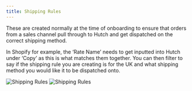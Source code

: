 ```yaml
---
title: Shipping Rules
---
```


These are created normally at the time of onboarding to ensure that orders from a sales channel pull through to Hutch and get dispatched on the correct shipping method. 

In Shopify for example, the ‘Rate Name’ needs to get inputted into Hutch under ‘Copy’ as this is what matches them together. You can then filter to say if the shipping rule you are creating is for the UK and what shipping method you would like it to be dispatched onto.

<img src="/images/shipping-rules-1.png" alt="Shipping Rules" />
<img src="/images/shipping-rules-2.png" alt="Shipping Rules" />
